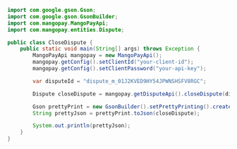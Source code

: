 ```java Java 
import com.google.gson.Gson;
import com.google.gson.GsonBuilder;
import com.mangopay.MangoPayApi;
import com.mangopay.entities.Dispute;

public class CloseDispute {
    public static void main(String[] args) throws Exception {
        MangoPayApi mangopay = new MangoPayApi();
        mangopay.getConfig().setClientId("your-client-id");
        mangopay.getConfig().setClientPassword("your-api-key");

        var disputeId = "dispute_m_01J2KVED9HY54JPWNSHSFV8RGC";

        Dispute closeDispute = mangopay.getDisputeApi().closeDispute(disputeId);

        Gson prettyPrint = new GsonBuilder().setPrettyPrinting().create();
        String prettyJson = prettyPrint.toJson(closeDispute);

        System.out.println(prettyJson);
    }
}
```
